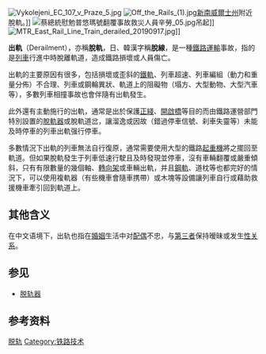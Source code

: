{{redirect2|出軌|俗語中的已婚者與配偶以外者發生的不正當男女關係|外遇}}
{{Multiple issues|
{{unreferenced|time=2010-08-20T18:54:27+00:00}}
{{Expand language|1=en|time=2022-04-28T03:00:32+00:00}}
}}
[[File:Vykolejeni_EC_107_v_Praze_5.jpg|thumb]]
[[File:Off_the_Rails_(1).jpg|thumb]][[新南威爾士州|新南威爾士州]]{{link-en|毕隆区|Birrong, New South Wales}}附近脫軌。]]
[[File:蔡總統慰勉普悠瑪號翻覆事故救災人員辛勞_05.jpg|thumb]]吊起]]
[[File:MTR_East_Rail_Line_Train_derailed_20190917.jpg|thumb]]]]

'''出軌'''（Derailment），亦稱'''脫軌'''，日、韓漢字稱'''脫線'''，是一種[[鐵路運輸|鐵路運輸]]事故，指的是[[列車|列車]]行進中時脫離軌道，造成鐵路損壞或人員傷亡。

出軌的主要原因有很多，包括損壞或歪斜的[[鐵路軌道|鐵軌]]、列車超速、列車編組（動力和重量分佈）不合理、列車或鋼輪異狀、軌道上的阻礙物（塌方、大型動物、大型汽車等），多數列車相撞事故也會伴隨有出軌發生。

此外還有主動施行的出軌，通常是出於保護[[正綫|正綫]]、[[開啟橋|開啟橋]]等目的而由鐵路運營部門特別設置的[[脫軌器|脫軌器]]或脫軌道岔，讓溜逸或因故（錯過停車信號、刹車失靈等）未能及時停車的列車出軌强行停車。

多數情況下出軌的列車無法自行復原，通常需要使用大型的鐵路[[起重機|起重機]]將之擺回至軌道。但如果脫軌發生于列車低速行駛且及時發現並停車，沒有車輛翻覆或嚴重傾斜，只有有限數量的幾個軸、[[轉向架|轉向架]]或車輛出軌，并且[[鋼軌|鋼軌]]、道枕等也都完好的情況下，可以使用複軌器（有些機車會隨車携帶）或木塊等設備讓列車自行或藉助救援機車牽引回到軌道上。

==其他含义==
{{main|外遇}}
在中文语境下，出轨也指在[[婚姻|婚姻]]生活中对[[配偶|配偶]]不忠，与[[第三者_(愛情)|第三者]]保持暧昧或发生[[性关系|性关系]]。

==参见==
*[[脱轨器|脱轨器]]

==参考资料==
{{reflist}}

{{鐵路小作品}}
[[Category:脱轨|]]
[[Category:铁路技术|Category:铁路技术]]